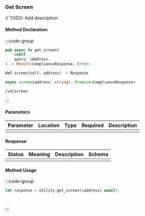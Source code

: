 ### Get Screen

// TODO: Add description

#### Method Declaration

:::code-group

```rust [Rust]
pub async fn get_screen(
    &self,
    query: &Address,
) -> Result<ComplianceResponse, Error>
```

```python [Python]
def screen(self, address) -> Response
```

```typescript [TypeScript]
async screen(address: string): Promise<ComplianceResponse>
```

```url [API]
/v4/screen
```

:::

#### Parameters

| Parameter | Location | Type  | Required | Description |
| --------- | -------- | ----- | -------- | ----------- |
|           |          |       |          |             |

#### Response

| Status | Meaning | Description | Schema |
| ------ | ------- | ----------- | ------ |
|        |         |             |        |

#### Method Usage

:::code-group

```rust [Rust]
let response = utility.get_screen(&address).await?;
```

```python [Python]

```

```typescript [TypeScript]

```

:::


